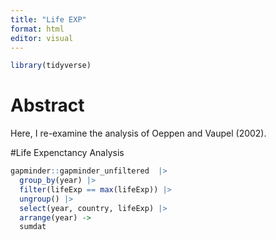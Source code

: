 ```yaml
---
title: "Life EXP"
format: html
editor: visual
---
```

```r
library(tidyverse)
```


# Abstract 

Here, I re-examine the analysis of Oeppen and Vaupel (2002).

#Life Expenctancy Analysis

```r
gapminder::gapminder_unfiltered  |> 
  group_by(year) |>
  filter(lifeExp == max(lifeExp)) |>
  ungroup() |>
  select(year, country, lifeExp) |>
  arrange(year) ->
  sumdat
```

